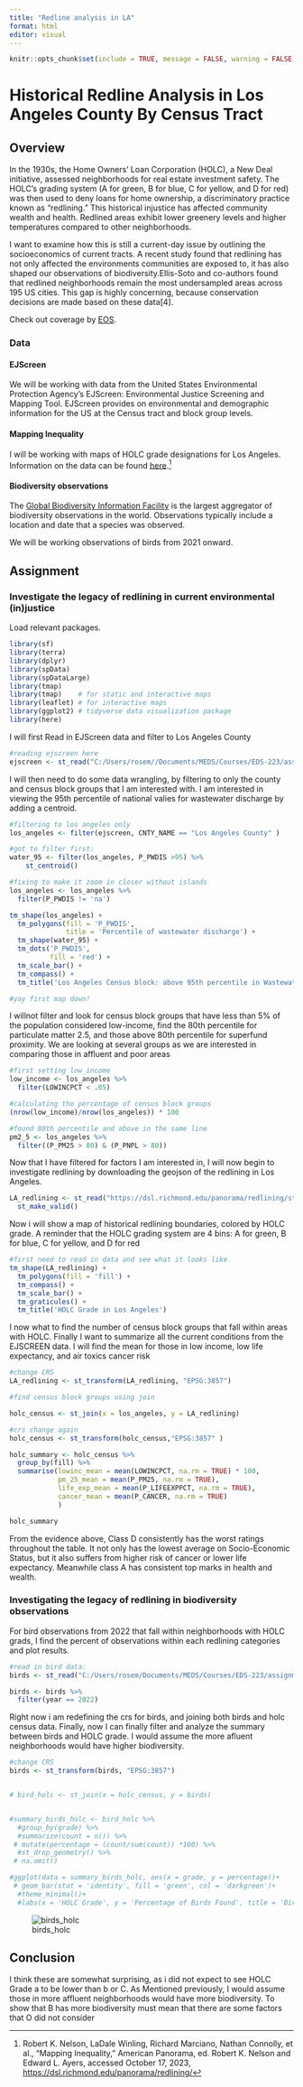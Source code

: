 ```yaml
---
title: "Redline analysis in LA"
format: html
editor: visual
---
```


```r
knitr::opts_chunk$set(include = TRUE, message = FALSE, warning = FALSE)
```

# Historical Redline Analysis in Los Angeles County By Census Tract

## Overview

In the 1930s, the Home Owners' Loan Corporation (HOLC), a New Deal initiative, assessed neighborhoods for real estate investment safety. The HOLC's grading system (A for green, B for blue, C for yellow, and D for red) was then used to deny loans for home ownership, a discriminatory practice known as "redlining." This historical injustice has affected community wealth and health. Redlined areas exhibit lower greenery levels and higher temperatures compared to other neighborhoods.

I want to examine how this is still a current-day issue by outlining the socioeconomics of current tracts. A recent study found that redlining has not only affected the environments communities are exposed to, it has also shaped our observations of biodiversity.Ellis-Soto and co-authors found that redlined neighborhoods remain the most undersampled areas across 195 US cities. This gap is highly concerning, because conservation decisions are made based on these data\[4\].

Check out coverage by [EOS](https://eos.org/articles/bird-biodiversity-reports-reflect-cities-redlined-past?utm_source=EosBuzz&mkt_tok=OTg3LUlHVC01NzIAAAGOx3ckQPpeDY3QyFKdUnBSYqILj3qLrgb_Q2lasphwcF90xEzMgjZFUo3NHsw3caXDcZe6I8D8qdVsSRr3wzhb6LKAQRgNo8ffhjieEbDwMw).

### Data

#### EJScreen

We will be working with data from the United States Environmental Protection Agency's EJScreen: Environmental Justice Screening and Mapping Tool. EJScreen provides on environmental and demographic information for the US at the Census tract and block group levels.

#### Mapping Inequality

I will be working with maps of HOLC grade designations for Los Angeles. Information on the data can be found [here]().[^1]

[^1]: Robert K. Nelson, LaDale Winling, Richard Marciano, Nathan Connolly, et al., "Mapping Inequality," American Panorama, ed. Robert K. Nelson and Edward L. Ayers, accessed October 17, 2023, <https://dsl.richmond.edu/panorama/redlining/>

#### Biodiversity observations

The [Global Biodiversity Information Facility](gbif.org) is the largest aggregator of biodiversity observations in the world. Observations typically include a location and date that a species was observed.

We will be working observations of birds from 2021 onward.

## Assignment

### Investigate the legacy of redlining in current environmental (in)justice

Load relevant packages.

```r
library(sf)
library(terra)
library(dplyr)
library(spData)
library(spDataLarge)
library(tmap)
library(tmap)    # for static and interactive maps
library(leaflet) # for interactive maps
library(ggplot2) # tidyverse data visualization package
library(here)
```

I will first Read in EJScreen data and filter to Los Angeles County

```r

#reading ejscreen here
ejscreen <- st_read("C:/Users/rosem//Documents/MEDS/Courses/EDS-223/assignment-2-rosemaryjuarez/data/EJSCREEN_2023_BG_StatePct_with_AS_CNMI_GU_VI.gdb")
```

I will then need to do some data wrangling, by filtering to only the county and census block groups that I am interested with. I am interested in viewing the 95th percentile of national valies for wastewater discharge by adding a centroid.

```r
#filtering to los angeles only
los_angeles <- filter(ejscreen, CNTY_NAME == "Los Angeles County" )

#got to filter first:
water_95 <- filter(los_angeles, P_PWDIS >95) %>% 
    st_centroid()

#fixing to make it zoom in closer without islands
los_angeles <- los_angeles %>% 
  filter(P_PWDIS != 'na')

tm_shape(los_angeles) +
  tm_polygons(fill = 'P_PWDIS',
              title = 'Percentile of wastewater discharge') +
  tm_shape(water_95) +
  tm_dots('P_PWDIS',
          fill = 'red') +
  tm_scale_bar() +
  tm_compass() +
  tm_title('Los Angeles Census block: above 95th percentile in Wastewater Discharge')

#yay first map down!

```

I willnot filter and look for census block groups that have less than 5% of the population considered low-income, find the 80th percentile for particulate matter 2.5, and those above 80th percentile for superfund proximity. We are looking at several groups as we are interested in comparing those in affluent and poor areas

```r

#first setting low_income
low_income <- los_angeles %>% 
  filter(LOWINCPCT < .05)

#calculating the percentage of census block groups
(nrow(low_income)/nrow(los_angeles)) * 100

#found 80th percentile and above in the same line
pm2_5 <- los_angeles %>% 
  filter((P_PM25 > 80) & (P_PNPL > 80))
```

Now that I have filtered for factors I am interested in, I will now begin to investigate redlining by downloading the geojson of the redlining in Los Angeles.

```r
LA_redlining <- st_read("https://dsl.richmond.edu/panorama/redlining/static/citiesData/CALosAngeles1939/geojson.json") %>%
  st_make_valid()

```

Now i will show a map of historical redlining boundaries, colored by HOLC grade. A reminder that the HOLC grading system are 4 bins: A for green, B for blue, C for yellow, and D for red

```r

#first need to read in data and see what it looks like
tm_shape(LA_redlining) +
  tm_polygons(fill = 'fill') +
  tm_compass() +
  tm_scale_bar() +
  tm_graticules() +
  tm_title('HOLC Grade in Los Angeles')

```

I now what to find the number of census block groups that fall within areas with HOLC. Finally I want to summarize all the current conditions from the EJSCREEN data. I will find the mean for those in low income, low life expectancy, and air toxics cancer risk

```r

#change CRS
LA_redlining <- st_transform(LA_redlining, "EPSG:3857")

#find census block groups using join

holc_census <- st_join(x = los_angeles, y = LA_redlining)

#crs change again
holc_census <- st_transform(holc_census,"EPSG:3857" )

holc_summary <- holc_census %>% 
  group_by(fill) %>% 
  summarise(lowinc_mean = mean(LOWINCPCT, na.rm = TRUE) * 100,
            pm_25_mean = mean(P_PM25, na.rm = TRUE),
            life_exp_mean = mean(P_LIFEEXPPCT, na.rm = TRUE),
            cancer_mean = mean(P_CANCER, na.rm = TRUE)
            )

holc_summary
```

From the evidence above, Class D consistently has the worst ratings throughout the table. It not only has the lowest average on Socio-Economic Status, but it also suffers from higher risk of cancer or lower life expectancy. Meanwhile class A has consistent top marks in health and wealth.

### Investigating the legacy of redlining in biodiversity observations

For bird observations from 2022 that fall within neighborhoods with HOLC grads, I find the percent of observations within each redlining categories and plot results.

```r
#read in bird data:
birds <- st_read("C:/Users/rosem/Documents/MEDS/Courses/EDS-223/assignment-2-rosemaryjuarez/data/gbif-birds-LA/gbif-birds-LA.shp")
```

```r
birds <- birds %>% 
  filter(year == 2022)
```

Right now i am redefining the crs for birds, and joining both birds and holc census data. Finally, now I can finally filter and analyze the summary between birds and HOLC grade. I would assume the more afluent neighborhoods would have higher biodiversity.

```r

#change CRS
birds <- st_transform(birds, "EPSG:3857")


# bird_holc <- st_join(x = holc_census, y = birds)


#summary_birds_holc <- bird_holc %>% 
  #group_by(grade) %>% 
  #summarize(count = n()) %>% 
 # mutate(percentage = (count/sum(count)) *100) %>% 
  #st_drop_geometry() %>% 
 # na.omit()


```

```r
#ggplot(data = summary_birds_holc, aes(x = grade, y = percentage))+
 # geom_bar(stat = 'identity', fill = 'green', col = 'darkgreen')+
  #theme_minimal()+
  #labs(x = 'HOLC Grade', y = 'Percentage of Birds Found', title = 'Bird Observations within HOLC Grades')
```
![birds_holc](birds_holc.jpg)

## Conclusion

I think these are somewhat surprising, as i did not expect to see HOLC Grade a to be lower than b or C. As Mentioned previously, I would assume those in more affluent neighborhoods would have more biodiversity. To show that B has more biodiversity must mean that there are some factors that O did not consider

